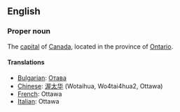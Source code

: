 ==English==

===Proper noun===

The [[capital]] of [[Canada]], located in the province of [[Ontario]].

====Translations====

*[[Bulgarian]]: [[Отава]]
*[[Chinese]]: [[渥太华]] (Wotaihua, Wo4tai4hua2, Ottawa)
*[[French]]: Ottawa
*[[Italian]]: Ottawa